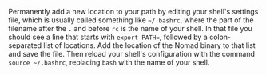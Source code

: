 Permanently add a new location to your path by editing your shell's settings file, which is usually called something like `~/.bashrc`, where the part of the filename after the `.` and before `rc` is the name of your shell. In that file you should see a line that starts with `export PATH=`, followed by a colon-separated list of locations. Add the location of the Nomad binary to that list and save the file. Then reload your shell's configuration with the command `source ~/.bashrc`, replacing `bash` with the name of your shell.